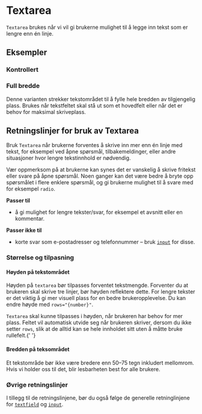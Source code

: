 

<Meta of={TextareaStories} />

# Textarea

`Textarea` brukes når vi vil gi brukerne mulighet til å legge inn tekst som er lengre enn én linje.

<Primary />
<Controls />

## Eksempler

### Kontrollert

<Canvas of={TextareaStories.Controlled} />

### Full bredde

Denne varianten strekker tekstområdet til å fylle hele bredden av tilgjengelig plass. Brukes når tekstfeltet skal stå ut som et hovedfelt eller når det er behov for maksimal skriveplass.

<Canvas of={TextareaStories.FullWidth} />

## Retningslinjer for bruk av Textarea

Bruk `Textarea` når brukerne forventes å skrive inn mer enn én linje med tekst, for eksempel ved åpne spørsmål, tilbakemeldinger, eller andre situasjoner hvor lengre tekstinnhold er nødvendig.

Vær oppmerksom på at brukerne kan synes det er vanskelig å skrive fritekst eller svare på åpne spørsmål. Noen ganger kan det være bedre å bryte opp spørsmålet i flere enklere spørsmål, og gi brukerne mulighet til å svare med for eksempel `radio`.

**Passer til**

- å gi mulighet for lengre tekster/svar, for eksempel et avsnitt eller en kommentar.

**Passer ikke til**

- korte svar som e-postadresser og telefonnummer – bruk [`input`](/docs/komponenter-input--docs) for disse.

### Størrelse og tilpasning

#### Høyden på tekstområdet

Høyden på `textarea` bør tilpasses forventet tekstmengde. Forventer du at brukeren skal skrive tre linjer, bør høyden reflektere dette. For lengre tekster er det viktig å gi mer visuell plass for en bedre brukeropplevelse. Du kan endre høyde med `rows="{number}"`.

`Textarea` skal kunne tilpasses i høyden, når brukeren har behov for mer plass. Feltet
vil automatisk utvide seg når brukeren skriver, dersom du ikke setter `rows`, slik
at de alltid kan se hele innholdet sitt uten å måtte bruke rullefelt.{' '}

#### Bredden på teksområdet

Et tekstområde bør ikke være bredere enn 50–75 tegn inkludert mellomrom. Hvis vi holder oss til det, blir lesbarheten best for alle brukere.

### Øvrige retningslinjer

I tillegg til de retningslinjene, bør du også følge de generelle retninglinjene for [`textfield`](/docs/components-Textfield--docs) og [`input`](/docs/components-input--docs).
